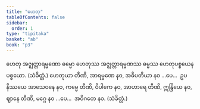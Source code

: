 ```yaml
---
title: "ဟေတု"
tableOfContents: false
sidebar:
  order: 1
type: "tipitaka"
basket: "ab"
book: "p3"
---
```



<DynamicBreadcrumb />

<Division number="529" book="p3" e="ch" v="39" p="319">

<Paragraph number="1191" book="p3">
ဟေတု အဇ္ဈတ္တာရမ္မဏော ဓမ္မော ဟေတုဿ အဇ္ဈတ္တာရမ္မဏဿ ဓမ္မဿ ဟေတုပစ္စယေန ပစ္စယော. (သံခိတ္တံ.)
</Paragraph>

</Division>
<Division number="530" book="p3" e="ch" v="39" p="319">

<Paragraph number="1192" book="p3">
ဟေတုယာ တီဏိ, အာရမ္မဏေ နဝ, အဓိပတိယာ နဝ …ပေ…  ဥပနိဿယေ အာသေဝနေ နဝ, ကမ္မေ တီဏိ, ဝိပါကေ နဝ, အာဟာရေ တီဏိ, ဣန္ဒြိယေ နဝ, ဈာနေ တီဏိ, မဂ္ဂေ နဝ …ပေ…  အဝိဂတေ နဝ. (သံခိတ္တံ.)
</Paragraph>
</Division>